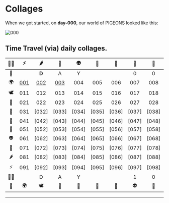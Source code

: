 # Collages

When we got started, on **day-000**, our world of PIGEONS looked like this:

![000](/_assets/_collages/day-000-pigeons-collage.jpeg)


## Time Travel (via) daily collages.
| 🧟‍♀️ | ⚡️ | 🌶 | 🔫 | 👽 | 📿 | 👑 | 🦌 | 💸 | 🕊 | 🌍 | 🗽 |
|:--:|:--:|:--:|:--:|:--:|:--:|:--:|:--:|:--:|:--:|:--:|:--:|
| 🗽 |   | **D** | A | Y |   |   | 0 | 0 | 0 |   | 🧟‍♀️ |
| 🌍 | [001] | [002] | [003] | 004 | 005 | 006 | 007 | 008 | 009 | 010 | ⚡️ |
| 🕊 | 011 | 012 | 013 | 014 | 015 | 016 | 017 | 018 | 019 | 020 | 🌶 |
| 💸 | 021 | 022 | 023 | 024 | 025 | 026 | 027 | 028 | 029 | 030 | 🔫 |
| 🦌 | 031 | [032] | [033] | [034] | [035] | [036] | [037] | [038] | [039] | [040] | 👽 |
| 👑 | 041 | [042] | [043] | [044] | [045] | [046] | [047] | [048] | [049] | [050] | 📿 |
| 📿 | 051 | [052] | [053] | [054] | [055] | [056] | [057] | [058] | [059] | [060] | 👑 |
| 👽 | 061 | [062] | [063] | [064] | [065] | [066] | [067] | [068] | [069] | [070] | 🦌 |
| 🔫 | 071 | [072] | [073] | [074] | [075] | [076] | [077] | [078] | [079] | [080] | 💸 |
| 🌶 | 081 | [082] | [083] | [084] | [085] | [086] | [087] | [088] | [089] | [090] | 🕊 |
| ⚡️ | 091 | [092] | [093] | [094] | [095] | [096] | [097] | [098] | [099] | [100] | 🌍 |
| 🧟‍♀️ |   | D | A | Y |   |   | 1 | 0 | 0 |   | 🗽 |
| 🗽 | 🌍 | 🕊 | 💸 | 🦌 | 👑 | 📿 | 👽 | 🔫 | 🌶 | ⚡️ | 🧟‍♀️ |


---


[000]: https://www.pigeons.monster/_assets/_collages/day-000-pigeons-collage.jpeg
[001]: https://www.pigeons.monster/_assets/_collages/day-001-pigeons-collage.jpeg
[002]: https://www.pigeons.monster/_assets/_collages/day-002-pigeons-collage.jpeg
[003]: https://www.pigeons.monster/_assets/_collages/day-003-pigeons-collage.jpeg



[❓]: https://www.pigeons.monster/variants#0-unrevealed
[🧟‍♀️]: https://www.pigeons.monster/variants#1-brainwash-victim
[⚡️]: https://www.pigeons.monster/variants#2-curb-value
[🌶]: https://www.pigeons.monster/variants#3-detox
[🔫]: https://www.pigeons.monster/variants#4-galaxy-blaster
[👽]: https://www.pigeons.monster/variants#5-hello-my-name-is
[📿]: https://www.pigeons.monster/variants#6-holy-rosary
[👑]: https://www.pigeons.monster/variants#7-king-baby
[🦌]: https://www.pigeons.monster/variants#8-moose-sighting
[💸]: https://www.pigeons.monster/variants#9-pay-me
[🕊]: https://www.pigeons.monster/variants#10-rest-in-peace
[🌍]: https://www.pigeons.monster/variants#11-unfuck-the-world
[🗽]: https://www.pigeons.monster/variants#12-zoo-york
[.]: https://www.pigeons.monster/variants#0-unrevealed